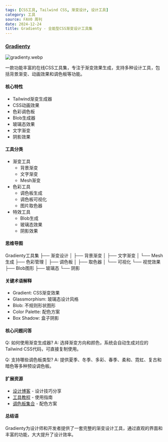 ```yaml
---
tags: [CSS工具, Tailwind CSS, 渐变设计, 设计工具]
category: 工具
source: FAV0 周刊
date: 2024-12-24
title: Gradienty - 全能型CSS渐变设计工具集
---
```


### [Gradienty](https://gradienty.codes/)

![gradienty.webp](https://img.mengpeng.tech/i/2024/12/24/676a477f4766d.webp)

一款功能丰富的在线CSS工具集，专注于渐变效果生成，支持多种设计工具，包括背景渐变、动画效果和调色板等功能。

#### 核心特性
- Tailwind渐变生成器
- CSS动画效果
- 色彩调色板
- Blob生成器
- 玻璃态效果
- 文字渐变
- 阴影效果

#### 工具分类
- 渐变工具
  - 背景渐变
  - 文字渐变
  - Mesh渐变
- 色彩工具
  - 调色板生成
  - 调色板可视化
  - 图片取色器
- 特效工具
  - Blob生成
  - 玻璃态效果
  - 阴影效果

#### 思维导图
Gradienty工具集
├── 渐变设计
│   ├── 背景渐变
│   ├── 文字渐变
│   └── Mesh生成
├── 色彩管理
│   ├── 调色板
│   ├── 取色器
│   └── 可视化
└── 视觉效果
    ├── Blob图形
    ├── 玻璃态
    └── 阴影

#### 关键术语解释
- Gradient: CSS渐变效果
- Glassmorphism: 玻璃态设计风格
- Blob: 不规则形状图形
- Color Palette: 配色方案
- Box Shadow: 盒子阴影

#### 核心问题问答
Q: 如何使用渐变生成器?
A: 选择渐变方向和颜色，系统会自动生成对应的Tailwind CSS代码，可直接复制使用。

Q: 支持哪些调色板类型?
A: 提供夏季、冬季、多彩、春季、柔和、霓虹、复古和暗色等多种预设调色板。

#### 扩展资源
- [设计博客](https://gradienty.codes/blog) - 设计技巧分享
- [工具教程](https://gradienty.codes/tools) - 使用指南
- [调色板集合](https://gradienty.codes/palettes) - 配色方案

#### 总结语
Gradienty为设计师和开发者提供了一套完整的渐变设计工具，通过直观的界面和丰富的功能，大大提升了设计效率。 